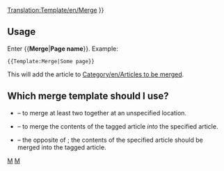 <noinclude>
[[Translation:Template/en/Merge]]{{en/-}}</noinclude>
{{ambox
| type  = move
| image = merge.png
| text  =  {{#IF: {{{1|}}} |It has been suggested that this article or section be <span class="plainlinks">[http://en.wikipedia.org/wiki/Wikipedia:Merging merged]</span> with<!--
--> ''[[Main/en/{{NAMESPACE}}:{{{1}}}|{{{1}}}]]''. ([[Main/en/{{NAMESPACE}} talk:{{{1}}}|Discuss]]) | No page name was supplied, fix this or remove the template
}} }}<includeonly>{{{2|[[Category:en/Articles to be merged|{{PAGENAME}}]]}}}</includeonly><noinclude>

==Usage==
Enter <nowiki>{{</nowiki>'''Merge'''|'''Page name'''<nowiki>}}</nowiki>. Example:
<pre>{{Template:Merge|Some page}}</pre>
This will add the article to [[Category/en/Articles to be merged]].

== Which merge template should I use? ==
* {{s|Merge}} &ndash; to merge at least two together at an unspecified location.
* {{s|Mergeto}} &ndash; to merge the contents of the tagged article ''into'' the specified article.
* {{s|Mergefrom}} &ndash; the opposite of {{s|Mergeto}}; the contents of the specified article should be merged into the tagged article.

[[Category:en/Templates|M]][[Category:en/Message boxes|M]]</noinclude>